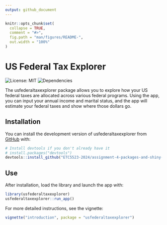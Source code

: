 ```yaml
---
output: github_document
---
```


<!-- README.md is generated from README.Rmd. Please edit that file -->

```r
knitr::opts_chunk$set(
  collapse = TRUE,
  comment = "#>",
  fig.path = "man/figures/README-",
  out.width = "100%"
)
```

# US Federal Tax Explorer

<!-- badges: start -->
![License: MIT](https://img.shields.io/badge/License-MIT-green.svg)
![Dependencies](https://img.shields.io/badge/dependencies-up%20to%20date-brightgreen.svg)
<!-- badges: end -->

The usfederaltaxexplorer package allows you to explore how your US federal taxes are allocated across various federal programs. Using the app, you can input your annual income and marital status, and the app will estimate your federal taxes and show where those dollars go.

## Installation

You can install the development version of usfederaltaxexplorer from [GitHub](https://github.com/) with:

``` r
# Install devtools if you don't already have it
# install.packages("devtools")
devtools::install_github("ETC5523-2024/assignment-4-packages-and-shiny-apps-trut0001/usfederaltaxexplorer")
```

## Use

After installation, load the library and launch the app with:

```r
library(usfederaltaxexplorer)
usfederaltaxexplorer::run_app()
```

For more detailed instructions, see the vignette:

```r
vignette("introduction", package = "usfederaltaxexplorer")
```

